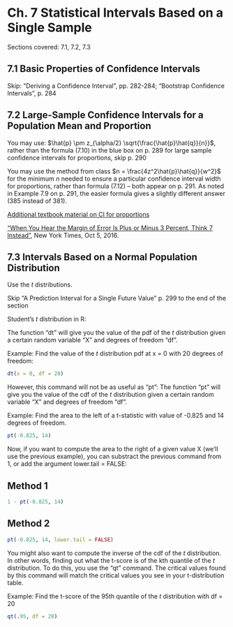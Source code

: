 # Ch. 7 Statistical Intervals Based on a Single Sample {-}

Sections covered: 7.1, 7.2, 7.3

## 7.1 Basic Properties of Confidence Intervals {-}

Skip: "Deriving a Confidence Interval", pp. 282-284; "Bootstrap Confidence Intervals", p. 284

## 7.2 Large-Sample Confidence Intervals for a Population Mean and Proportion {-}

You may use: $\hat{p} \pm z_{\alpha/2} \sqrt{\frac{\hat{p}\hat{q}}{n}}$, rather than the formula (7.10) in the blue box on p. 289 for large sample confidence intervals for proportions, skip p. 290

You may use the method from class $n = \frac{4z^2\hat{p}\hat{q}}{w^2}$ for the minimum $n$ needed to ensure a particular confidence interval width for proportions, rather than formula (7.12) -- both appear on p. 291. As noted in Example 7.9 on p. 291, the easier formula gives a slightly different answer (385 instead of 381).

[Additional textbook material on CI for proportions](https://github.com/jtr13/1201/blob/master/pdfs/LargeSampleCIforPopulationProportion.pdf){target="_blank"}

["When You Hear the Margin of Error Is Plus or Minus 3 Percent, Think 7 Instead"](https://www.nytimes.com/2016/10/06/upshot/when-you-hear-the-margin-of-error-is-plus-or-minus-3-percent-think-7-instead.html){target="_blank"}, New York Times, Oct 5, 2016.

## 7.3 Intervals Based on a Normal Population Distribution {-}

Use the $t$ distributions.

Skip "A Prediction Interval for a Single Future Value" p. 299 to the end of the section

Student's $t$ distribution in R:

The function "dt" will give you the value of the pdf of the $t$ distribution given a certain random variable "X" and degrees of freedom "df". 

Example: Find the value of the $t$ distribution pdf at x = 0 with 20 degrees of freedom:
```r
dt(x = 0, df = 20)
```

However, this command will not be as useful as "pt":
The function "pt" will give you the value of the cdf of the $t$ distribution given a certain random variable "X" and degrees of freedom "df". 

Example: Find the area to the left of a t-statistic with value of -0.825 and 14 degrees of freedom.
```r
pt(-0.825, 14)
```

Now, if you want to compute the area to the right of a given value X (we'll use the previous example), you can substract the previous command from 1, or add the argument lower.tail = FALSE:

## Method 1
```r
1 - pt(-0.825, 14)
```

## Method 2
```r
pt(-0.825, 14, lower.tail = FALSE)
```

You might also want to compute the inverse of the cdf of the $t$ distribution. In other words, finding out what the t-score is of the kth quantile of the  $t$ distribution. To do this, you use the "qt" command. The critical values found by this command will match the critical values you see in your t-distribution table.

Example: Find the t-score of the 95th quantile of the $t$ distribution with df = 20
```r
qt(.95, df = 20)
```






